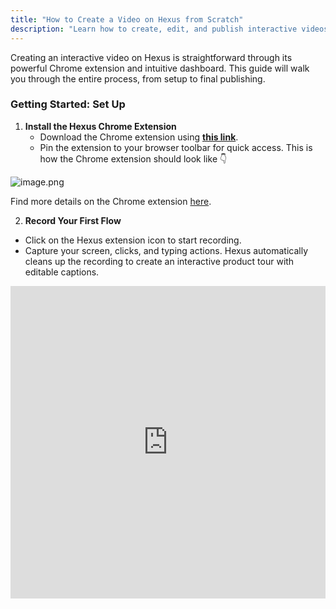 ```yaml
---
title: "How to Create a Video on Hexus from Scratch"
description: "Learn how to create, edit, and publish interactive videos from scratch using the Hexus Chrome extension and dashboard."
---
```


Creating an interactive video on Hexus is straightforward through its powerful Chrome extension and intuitive dashboard. This guide will walk you through the entire process, from setup to final publishing.

### **Getting Started: Set Up**

1. **Install the Hexus Chrome Extension**
   - Download the Chrome extension using [**this link**](https://chromewebstore.google.com/detail/hexus/ihickminlacpaeajbecffaoplmjlofao).
   - Pin the extension to your browser toolbar for quick access. This is how the Chrome extension should look like 👇

![image.png](/images/image.png)

Find more details on the Chrome extension [here](https://support.hexus.ai/getting-started/extension).

2. **Record Your First Flow**

- Click on the Hexus extension icon to start recording.
- Capture your screen, clicks, and typing actions. Hexus automatically cleans up the recording to create an interactive product tour with editable captions.

<iframe src="https://app.usehexus.com/embed/17d0199f-277d-49fd-8fa3-d8155a066a0e" title="Hexus Demo Center" width="100%" height="500px" frameborder="0" allow="accelerometer; autoplay; clipboard-write; encrypted-media; gyroscope; picture-in-picture" allowfullscreen />

3. **Access the Hexus Dashboard**
   - Once your recording is complete, head to the Hexus dashboard to begin editing.

### **Editing Your Video**

Hexus offers extensive customization options, including branding, typography, and cursor settings for polished designs. You can add voiceovers, professional avatars, and additional clips for media-rich content. Optimize videos with auto zoom, multilingual support, and advanced player settings.

Use precise editing tools for section-specific adjustments and content redaction. Finally, convert videos into different formats and publish with a single click. Find more information on editing your tour [here](https://support.hexus.ai/getting-started/editing-your-tour).

This video will help you navigate through the editing process on Hexus 👇

<iframe src="https://app.usehexus.com/embed/58c40c29-14d7-48d7-8a6b-5c416850cb2c" title="Hexus Demo Center" width="100%" height="500px" frameborder="0" allow="accelerometer; autoplay; clipboard-write; encrypted-media; gyroscope; picture-in-picture" allowfullscreen />

### **Publishing and Sharing Your Video**

- Once satisfied with your edits, click **Publish** to make your changes live.
- Share your polished, professional video with your audience across various channels. More details on publishing your video [here](https://support.hexus.ai/getting-started/publishing-and-sharing).

## FAQs

<AccordionGroup>
  <Accordion title="1. Can I record browser extension interactions directly in Hexus?">
    Yes, you can. Find a detailed guide on this [here](https://support.hexus.ai/advanced-editing/record-your-chrome-extension).
  </Accordion>
  <Accordion title="2. How do I set up shortcuts for capturing extension content?">
    Visit `chrome://extensions/shortcuts` in your Chrome browser to set custom screenshot or screen capture shortcuts, making it easier to include extension interactions in your recordings.
  </Accordion>
  <Accordion title="3. Can I add extension interactions to an existing Hexus recording?">
    Yes\! You can append extension content by using the “Record your screen” option or uploading relevant images and videos to enhance your Hexus flows.
  </Accordion>
  <Accordion title="4. Can I reuse existing videos in Hexus?">
    Absolutely\! You can upload pre-recorded videos or previously captured demos to Hexus for quick conversion into interactive flows.
  </Accordion>
</AccordionGroup>